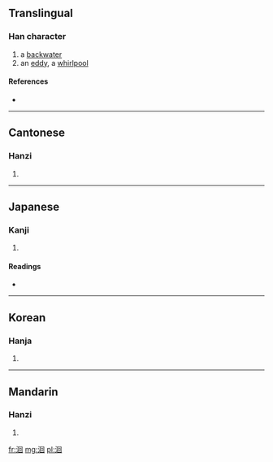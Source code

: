 ==Translingual==

===Han character===
{{Han char|rn=85|rad=水|as=06|sn=9|four=3610<sub>0</sub>|canj=水田口 (EWR)}}

# a [[backwater]]
# an [[eddy]], a [[whirlpool]]

====References====
* {{Han ref|kx=0619.180|dkj=17353|dj=1014.120|hdz=31607.070|uh=6D04|ud=27908|bh=CF77|bd=53111}}

----

==Cantonese==

===Hanzi===
{{yue-hanzi|jyut=|y=wui4}}

# {{defn|Cantonese|sort=水06}}

----

==Japanese==

===Kanji===
{{ja-kanji|grade=|rs=水06}}

# {{defn|Japanese|sort=水06}}

====Readings====
* {{ja-readings|on=[[かい]] (kai), [[がい]] (gai)|kun=[[さかのぼる]] (sakanoboru)}}

----

==Korean==

===Hanja===
{{ko-hanja|hangeul=회|eumhun=|rv=hoe|mr=hoe|y=hoy}}

# {{defn|Korean|sort=水06}}

----

==Mandarin==

===Hanzi===
{{cmn-hanzi|pin=[[huí]] ([[hui2]])|wg=hui<sup>2</sup>}}

# {{defn|Mandarin|sort=水06}}

[[fr:洄]]
[[mg:洄]]
[[pl:洄]]